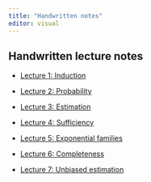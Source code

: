 ```yaml
---
title: "Handwritten notes"
editor: visual
---
```


## Handwritten lecture notes

-   [Lecture 1: Induction](handwritten/lecture01-intro.pdf)

-   [Lecture 2: Probability](handwritten/lecture02-probability.pdf)

-   [Lecture 3: Estimation](handwritten/lecture03-estimation.pdf)

-   [Lecture 4: Sufficiency](handwritten/lecture04-sufficiency.pdf)

-   [Lecture 5: Exponential families](handwritten/lecture05-exponentialfamilies.pdf)

-   [Lecture 6: Completeness](handwritten/lecture06-completeness.pdf)

-   [Lecture 7: Unbiased estimation](handwritten/lecture07-unbiased.pdf)
